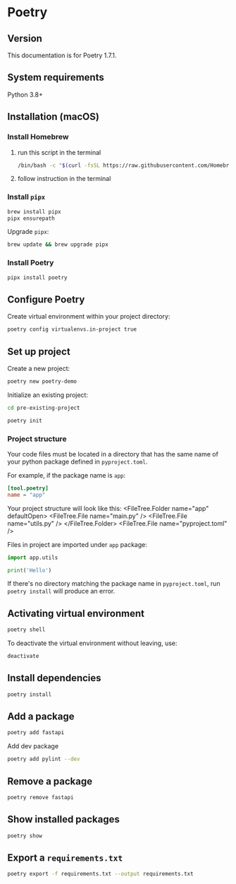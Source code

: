 
# Poetry

## Version

This documentation is for Poetry 1.7.1.

## System requirements

Python 3.8+

## Installation (macOS)

### Install Homebrew

1. run this script in the terminal
    ```sh
    /bin/bash -c "$(curl -fsSL https://raw.githubusercontent.com/Homebrew/install/HEAD/install.sh)"
    ```
1. follow instruction in the terminal


### Install `pipx`

```sh
brew install pipx
pipx ensurepath
```

Upgrade `pipx`:

```sh
brew update && brew upgrade pipx
```

### Install Poetry

```sh
pipx install poetry
```

## Configure Poetry

Create virtual environment within your project directory:
```sh
poetry config virtualenvs.in-project true
```

## Set up project

Create a new project:

```sh
poetry new poetry-demo
```

Initialize an existing project:

```sh
cd pre-existing-project
```

```sh
poetry init
```

### Project structure

Your code files must be located in a directory that has the same name of your python package defined in `pyproject.toml`.

For example, if the package name is `app`:
```toml filename="pyproject.toml"
[tool.poetry]
name = "app"
```

Your project structure will look like this:
<FileTree>
  <FileTree.Folder name="app" defaultOpen>
    <FileTree.File name="main.py" />
    <FileTree.File name="utils.py" />
  </FileTree.Folder>
  <FileTree.File name="pyproject.toml" />
</FileTree>

Files in project are imported under `app` package:
```py filename="main.py"
import app.utils

print('Hello')
```

If there's no directory matching the package name in `pyproject.toml`, run `poetry install` will produce an error.


## Activating virtual environment

```sh
poetry shell
```

To deactivate the virtual environment without leaving, use:

```sh
deactivate
```


## Install dependencies

```sh
poetry install
```


## Add a package

```sh
poetry add fastapi
```

Add dev package

```sh
poetry add pylint --dev
```

## Remove a package

```sh
poetry remove fastapi
```


## Show installed packages

```sh
poetry show
```


## Export a `requirements.txt`

```sh
poetry export -f requirements.txt --output requirements.txt
```
